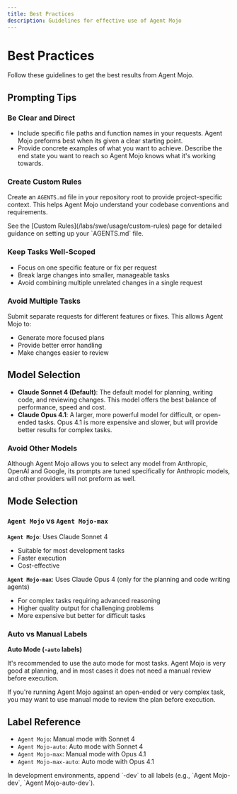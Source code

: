 ```yaml
---
title: Best Practices
description: Guidelines for effective use of Agent Mojo
---
```


# Best Practices

Follow these guidelines to get the best results from Agent Mojo.

## Prompting Tips

### Be Clear and Direct

- Include specific file paths and function names in your requests. Agent Mojo preforms best when its given a clear starting point.
- Provide concrete examples of what you want to achieve. Describe the end state you want to reach so Agent Mojo knows what it's working towards.

### Create Custom Rules

Create an `AGENTS.md` file in your repository root to provide project-specific context. This helps Agent Mojo understand your codebase conventions and requirements.

<Tip>
  See the [Custom Rules](/labs/swe/usage/custom-rules) page for detailed guidance on
  setting up your `AGENTS.md` file.
</Tip>

### Keep Tasks Well-Scoped

- Focus on one specific feature or fix per request
- Break large changes into smaller, manageable tasks
- Avoid combining multiple unrelated changes in a single request

### Avoid Multiple Tasks

Submit separate requests for different features or fixes. This allows Agent Mojo to:

- Generate more focused plans
- Provide better error handling
- Make changes easier to review

## Model Selection

- **Claude Sonnet 4 (Default)**: The default model for planning, writing code, and reviewing changes. This model offers the best balance of performance, speed and cost.
- **Claude Opus 4.1**: A larger, more powerful model for difficult, or open-ended tasks. Opus 4.1 is more expensive and slower, but will provide better results for complex tasks.

### Avoid Other Models

Although Agent Mojo allows you to select any model from Anthropic, OpenAI and Google, its prompts are tuned specifically for Anthropic models, and other providers will not preform as well.

## Mode Selection

### `Agent Mojo` vs `Agent Mojo-max`

**`Agent Mojo`**: Uses Claude Sonnet 4

- Suitable for most development tasks
- Faster execution
- Cost-effective

**`Agent Mojo-max`**: Uses Claude Opus 4 (only for the planning and code writing agents)

- For complex tasks requiring advanced reasoning
- Higher quality output for challenging problems
- More expensive but better for difficult tasks

### Auto vs Manual Labels

**Auto Mode (`-auto` labels)**

It's recommended to use the auto mode for most tasks. Agent Mojo is very good at planning, and in most cases it does not need a manual review before execution.

If you're running Agent Mojo against an open-ended or very complex task, you may want to use manual mode to review the plan before execution.

## Label Reference

- `Agent Mojo`: Manual mode with Sonnet 4
- `Agent Mojo-auto`: Auto mode with Sonnet 4
- `Agent Mojo-max`: Manual mode with Opus 4.1
- `Agent Mojo-max-auto`: Auto mode with Opus 4.1

<Note>
  In development environments, append `-dev` to all labels (e.g.,
  `Agent Mojo-dev`, `Agent Mojo-auto-dev`).
</Note>
